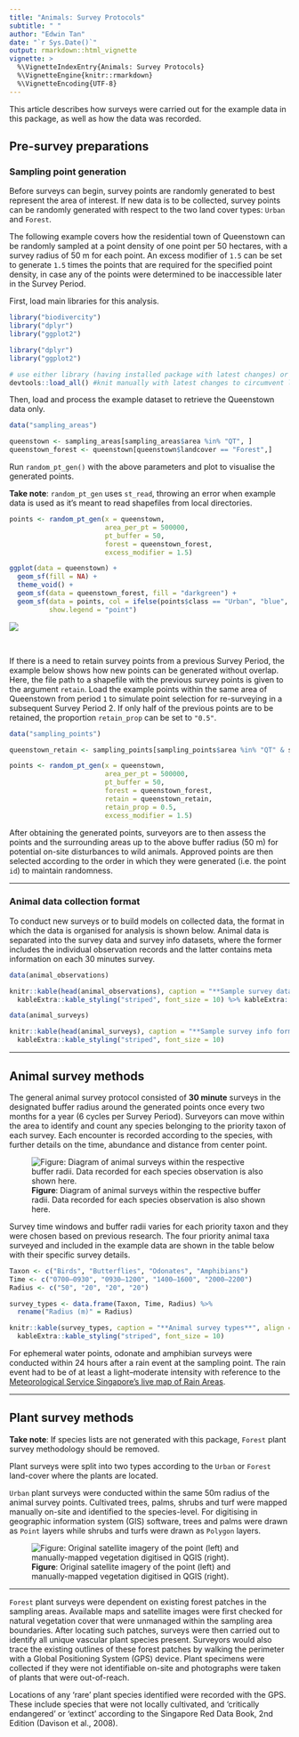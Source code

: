 ```yaml
---
title: "Animals: Survey Protocols"
subtitle: " "
author: "Edwin Tan"
date: "`r Sys.Date()`"
output: rmarkdown::html_vignette
vignette: >
  %\VignetteIndexEntry{Animals: Survey Protocols}
  %\VignetteEngine{knitr::rmarkdown}
  %\VignetteEncoding{UTF-8}
---
```


This article describes how surveys were carried out for the example data in this package, as well as how the data was recorded.

## Pre-survey preparations

### Sampling point generation

Before surveys can begin, survey points are randomly generated to best represent the area of interest. If new data is to be collected, survey points can be randomly generated with respect to the two land cover types: `Urban` and `Forest`. 

The following example covers how the residential town of Queenstown can be randomly sampled at a point density of one point per 50 hectares, with a survey radius of 50 m for each point. An excess modifier of `1.5` can be set to generate `1.5` times the points that are required for the specified point density, in case any of the points were determined to be inaccessible later in the Survey Period.

First, load main libraries for this analysis.

```r
library("biodivercity")
library("dplyr")
library("ggplot2")
```

```r
library("dplyr")
library("ggplot2")

# use either library (having installed package with latest changes) or load_all (package in development)
devtools::load_all() #knit manually with latest changes to circumvent library("biodivercity") (use in final version)
```

Then, load and process the example dataset to retrieve the Queenstown data only. 

```r
data("sampling_areas")

queenstown <- sampling_areas[sampling_areas$area %in% "QT", ]
queenstown_forest <- queenstown[queenstown$landcover == "Forest",]

```

Run `random_pt_gen()` with the above parameters and plot to visualise the generated points. 

**Take note**: `random_pt_gen` uses `st_read`, throwing an error when example data is used as it's meant to read shapefiles from local directories.

```r
points <- random_pt_gen(x = queenstown,
                        area_per_pt = 500000,
                        pt_buffer = 50,
                        forest = queenstown_forest,
                        excess_modifier = 1.5)

ggplot(data = queenstown) +
  geom_sf(fill = NA) +
  theme_void() +
  geom_sf(data = queenstown_forest, fill = "darkgreen") +
  geom_sf(data = points, col = ifelse(points$class == "Urban", "blue", "yellow"), 
          show.legend = "point")
```

![](sample-point-plot.png)

<br>


If there is a need to retain survey points from a previous Survey Period, the example below shows how new points can be generated without overlap. Here, the file path to a shapefile with the previous survey points is given to the argument `retain`. Load the example points within the same area of Queenstown from period `1` to simulate point selection for re-surveying in a subsequent Survey Period 2. If only half of the previous points are to be retained, the proportion `retain_prop` can be set to `"0.5"`.  

```r
data("sampling_points")

queenstown_retain <- sampling_points[sampling_points$area %in% "QT" & sampling_points$period %in% "1", ]

points <- random_pt_gen(x = queenstown,
                        area_per_pt = 500000,
                        pt_buffer = 50,
                        forest = queenstown_forest,
                        retain = queenstown_retain,
                        retain_prop = 0.5,
                        excess_modifier = 1.5)
```

After obtaining the generated points, surveyors are to then assess the points and the surrounding areas up to the above buffer radius (50 m) for potential on-site disturbances to wild animals. Approved points are then selected according to the order in which they were generated (i.e. the point `id`) to maintain randomness.

---

### Animal data collection format

To conduct new surveys or to build models on collected data, the format in which the data is organised for analysis is shown below. Animal data is separated into the survey data and survey info datasets, where the former includes the individual observation records and the latter contains meta information on each 30 minutes survey.

```r

data(animal_observations)

knitr::kable(head(animal_observations), caption = "**Sample survey data format**") %>%
  kableExtra::kable_styling("striped", font_size = 10) %>% kableExtra::scroll_box(width = "100%")
```

```r
data(animal_surveys)

knitr::kable(head(animal_surveys), caption = "**Sample survey info format**") %>%
  kableExtra::kable_styling("striped", font_size = 10)
```

---

## Animal survey methods

The general animal survey protocol consisted of **30 minute** surveys in the designated buffer radius around the generated points once every two months for a year (6 cycles per Survey Period). Surveyors can move within the area to identify and count any species belonging to the priority taxon of each survey. Each encounter is recorded according to the species, with further details on the time, abundance and distance from center point.

![**Figure**: Diagram of animal surveys within the respective buffer radii. Data recorded for each species observation is also shown here.](survey-diagram.png)

Survey time windows and buffer radii varies for each priority taxon and they were chosen based on previous research. The four priority animal taxa surveyed and included in the example data are shown in the table below with their specific survey details. 

```r

Taxon <- c("Birds", "Butterflies", "Odonates", "Amphibians")
Time <- c("0700–0930", "0930–1200", "1400–1600", "2000–2200")
Radius <- c("50", "20", "20", "20")

survey_types <- data.frame(Taxon, Time, Radius) %>% 
  rename("Radius (m)" = Radius)

knitr::kable(survey_types, caption = "**Animal survey types**", align = "lcr", position = "center") %>%
  kableExtra::kable_styling("striped", font_size = 10)
```

For ephemeral water points, odonate and amphibian surveys were conducted within 24 hours after a rain event at the sampling point. The rain event had to be of at least a light–moderate intensity with reference to the [Meteorological Service Singapore's live map of Rain Areas](http://www.weather.gov.sg/weather-rain-area-50km/).

---

## Plant survey methods

**Take note**: If species lists are not generated with this package, `Forest` plant survey methodology should be removed.

Plant surveys were split into two types according to the `Urban` or `Forest` land-cover where the plants are located. 

`Urban` plant surveys were conducted within the same 50m radius of the animal survey points. Cultivated trees, palms, shrubs and turf were mapped manually on-site and identified to the species-level. For digitising in geographic information system (GIS) software, trees and palms were drawn as `Point` layers while shrubs and turfs were drawn as `Polygon` layers.

![**Figure**: Original satellite imagery of the point (left) and manually-mapped vegetation digitised in QGIS (right).](mapping-diagram.png)

---

`Forest` plant surveys were dependent on existing forest patches in the sampling areas. Available maps and satellite images were first checked for natural vegetation cover that were unmanaged within the sampling area boundaries. After locating such patches, surveys were then carried out to identify all unique vascular plant species present. Surveyors would also trace the existing outlines of these forest patches by walking the perimeter with a Global Positioning System (GPS) device. Plant specimens were collected if they were not identifiable on-site and photographs were taken of plants that were out-of-reach. 

Locations of any ‘rare’ plant species identified were recorded with the GPS. These include species that were not locally cultivated, and ‘critically endangered’ or ‘extinct’ according to the Singapore Red Data Book, 2nd Edition (Davison et al., 2008).

